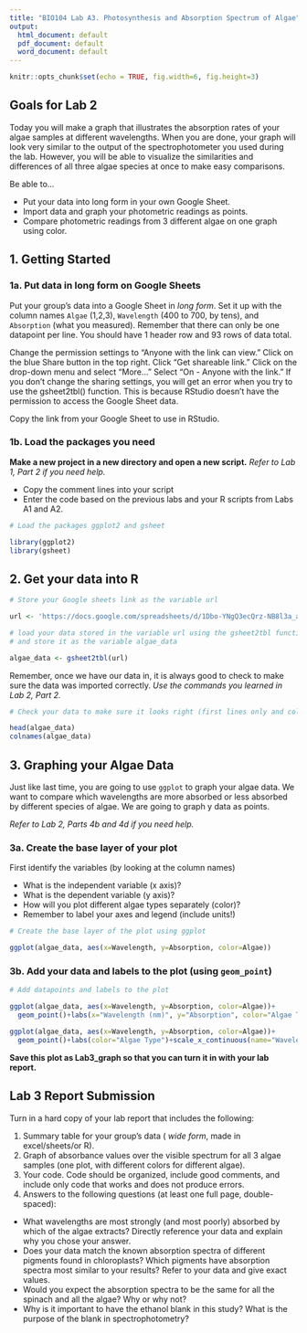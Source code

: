 ```yaml
---
title: "BIO104 Lab A3. Photosynthesis and Absorption Spectrum of Algae"
output:
  html_document: default
  pdf_document: default
  word_document: default
---
```

  
```r
knitr::opts_chunk$set(echo = TRUE, fig.width=6, fig.height=3)
```


## Goals for Lab 2

Today you will make a graph that illustrates the absorption rates of your algae samples at different wavelengths. When you are done, your graph will look very similar to the output of the spectrophotometer you used during the lab. However, you will be able to visualize the similarities and differences of all three algae species at once to make easy comparisons. 

Be able to...

* Put your data into long form in your own Google Sheet.
* Import data and graph your photometric readings as points. 
* Compare photometric readings from 3 different algae on one graph using color.
  
## 1. Getting Started

### 1a. Put data in long form on Google Sheets

Put your group's data into a Google Sheet in _*long form*_. Set it up with the column names `Algae` (1,2,3), `Wavelength` (400 to 700, by tens), and `Absorption` (what you measured). Remember that there can only be one datapoint per line. You should have 1 header row and 93 rows of data total.

Change the permission settings to "Anyone with the link can view." Click on the blue Share button in the top right. Click "Get shareable link."  Click on the drop-down menu and select "More..." Select "On - Anyone with the link." If you don't change the sharing settings, you will get an error when you try to use the gsheet2tbl() function. This is because RStudio doesn't have the permission to access the Google Sheet data.

Copy the link from your Google Sheet to use in RStudio.


### 1b. Load the packages you need
  
**Make a new project in a new directory and open a new script.**
_Refer to Lab 1, Part 2 if you need help._
  
* Copy the comment lines into your script
* Enter the code based on the previous labs and your R scripts from Labs A1 and A2.

```r
# Load the packages ggplot2 and gsheet
```

```r
library(ggplot2)
library(gsheet)
```


## 2. Get your data into R


```r
# Store your Google sheets link as the variable url

```

```r
url <- 'https://docs.google.com/spreadsheets/d/1Dbo-YNgQ3ecQrz-NB8l3a_a-J2Y6laJKY7AyROF2bvc'
```

```r
# load your data stored in the variable url using the gsheet2tbl function
# and store it as the variable algae_data
```

```r
algae_data <- gsheet2tbl(url)
```

Remember, once we have our data in, it is always good to check to make sure the data was imported correctly. _Use the commands you learned in Lab 2, Part 2._
```r
# Check your data to make sure it looks right (first lines only and column names)


```

```r
head(algae_data)
colnames(algae_data)
```


## 3. Graphing your Algae Data

Just like last time, you are going to use `ggplot` to graph your algae data. We want to compare which wavelengths are more absorbed or less absorbed by different species of algae. We are going to graph y data as points. 

_Refer to Lab 2, Parts 4b and 4d if you need help._

### 3a. Create the base layer of your plot

First identify the variables (by looking at the column names)

* What is the independent variable (x axis)?
* What is the dependent variable (y axis)?
* How will you plot different algae types separately (color)?
* Remember to label your axes and legend (include units!)

```r
# Create the base layer of the plot using ggplot

```

```r
ggplot(algae_data, aes(x=Wavelength, y=Absorption, color=Algae))
```

### 3b. Add your data and labels to the plot (using `geom_point`)

```r
# Add datapoints and labels to the plot

```

```r
ggplot(algae_data, aes(x=Wavelength, y=Absorption, color=Algae))+
  geom_point()+labs(x="Wavelength (nm)", y="Absorption", color="Algae Type")

ggplot(algae_data, aes(x=Wavelength, y=Absorption, color=Algae))+
  geom_point()+labs(color="Algae Type")+scale_x_continuous(name="Wavelength (nm)")


```

**Save this plot as Lab3_graph so that you can turn it in with your lab report.**


## Lab 3 Report Submission

Turn in a hard copy of your lab report that includes the following:

1. Summary table for your group's data ( _wide form_, made in excel/sheets/or R).
2. Graph of absorbance values over the visible spectrum for all 3 algae samples (one plot, with different colors for different algae).
3. Your code. Code should be organized, include good comments, and include only code that works and does not produce errors. 
4. Answers to the following questions (at least one full page, double-spaced):

* What wavelengths are most strongly (and most poorly) absorbed by which of the algae extracts? Directly reference your data and explain why you chose your answer.
* Does your data match the known absorption spectra of different pigments found in chloroplasts? Which pigments have absorption spectra most similar to your results? Refer to your data and give exact values.
* Would you expect the absorption spectra to be the same for all the spinach and all the algae? Why or why not?
* Why is it important to have the ethanol blank in this study? What is the purpose of the blank in spectrophotometry?
